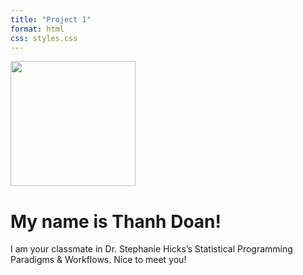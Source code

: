 ```yaml
---
title: "Project 1"
format: html
css: styles.css
---
```

\n

![](images/thanh.png){width=200px}

# My name is Thanh Doan! 

I am your classmate in Dr. Stephanie Hicks's Statistical Programming Paradigms & Workflows. Nice to meet you!
